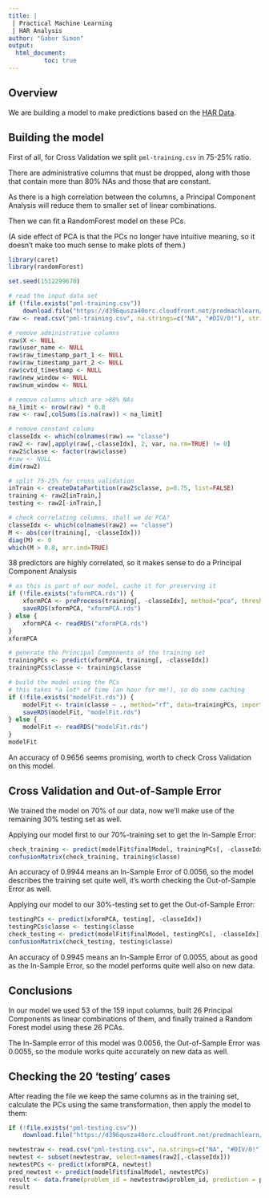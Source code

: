 ```yaml
---
title: |
 | Practical Machine Learning
 | HAR Analysis
author: "Gabor Simon"
output:
  html_document:
          toc: true
---
```


## Overview

We are building a model to make predictions based on the [HAR Data](http://groupware.les.inf.puc-rio.br/har).

## Building the model

First of all, for Cross Validation we split `pml-training.csv` in 75-25% ratio.

There are administrative columns that must be dropped, along with those
that contain more than 80% NAs and those that are constant.

As there is a high correlation between the columns, a Principal Component Analysis will
reduce them to smaller set of linear combinations.

Then we can fit a RandomForest model on these PCs.

(A side effect of PCA is that the PCs no longer have intuitive meaning, so it doesn't make
too much sense to make plots of them.)


```r
library(caret)
library(randomForest)

set.seed(1512299670)

# read the input data set
if (!file.exists("pml-training.csv"))
    download.file("https://d396qusza40orc.cloudfront.net/predmachlearn/pml-training.csv", "pml-training.csv")
raw <- read.csv("pml-training.csv", na.strings=c("NA", "#DIV/0!"), stringsAsFactors=FALSE)

# remove administrative columns
raw$X <- NULL
raw$user_name <- NULL
raw$raw_timestamp_part_1 <- NULL
raw$raw_timestamp_part_2 <- NULL
raw$cvtd_timestamp <- NULL
raw$new_window <- NULL
raw$num_window <- NULL

# remove columns which are >80% NAs
na_limit <- nrow(raw) * 0.8
raw <- raw[,colSums(is.na(raw)) < na_limit]

# remove constant colums
classeIdx <- which(colnames(raw) == "classe")
raw2 <- raw[,apply(raw[,-classeIdx], 2, var, na.rm=TRUE) != 0]
raw2$classe <- factor(raw$classe)
#raw <- NULL
dim(raw2)

# split 75-25% for cross validation
inTrain <- createDataPartition(raw2$classe, p=0.75, list=FALSE)
training <- raw2[inTrain,]
testing <- raw2[-inTrain,]

# check correlating columns, shall we do PCA?
classeIdx <- which(colnames(raw2) == "classe")
M <- abs(cor(training[, -classeIdx]))
diag(M) <- 0
which(M > 0.8, arr.ind=TRUE)
```
38 predictors are highly correlated, so it makes sense to do a Principal Component Analysis

```r
# as this is part of our model, cache it for preserving it
if (!file.exists("xformPCA.rds")) {
    xformPCA <- preProcess(training[, -classeIdx], method="pca", thresh=0.95)
    saveRDS(xformPCA, "xformPCA.rds")
} else {
    xformPCA <- readRDS("xformPCA.rds")
}
xformPCA

# generate the Principal Components of the training set
trainingPCs <- predict(xformPCA, training[, -classeIdx])
trainingPCs$classe <- training$classe
```

```r
# build the model using the PCs
# this takes *a lot* of time (an hour for me!), so do some caching
if (!file.exists("modelFit.rds")) {
    modelFit <- train(classe ~ ., method="rf", data=trainingPCs, importance=TRUE)
    saveRDS(modelFit, "modelFit.rds")
} else {
    modelFit <- readRDS("modelFit.rds")
}
modelFit
```
An accuracy of 0.9656 seems promising, worth to check Cross Validation on this model.

## Cross Validation and Out-of-Sample Error

We trained the model on 70% of our data, now we'll make use of the remaining 30%
testing set as well.

Applying our model first to our 70%-training set to get the In-Sample Error:
```r
check_training <- predict(modelFit$finalModel, trainingPCs[, -classeIdx])
confusionMatrix(check_training, training$classe)
```
An accuracy of 0.9944 means an In-Sample Error of 0.0056, so the model
describes the training set quite well, it's worth checking the Out-of-Sample Error as well.


Applying our model to our 30%-testing set to get the Out-of-Sample Error:
```r
testingPCs <- predict(xformPCA, testing[, -classeIdx])
testingPCs$classe <- testing$classe
check_testing <- predict(modelFit$finalModel, testingPCs[, -classeIdx])
confusionMatrix(check_testing, testing$classe)
```
An accuracy of 0.9945 means an In-Sample Error of 0.0055, about as good as
the In-Sample Error, so the model performs quite well also on new data.

## Conclusions

In our model we used 53 of the 159 input columns, built 26 Principal Components
as linear combinations of them, and finally trained a Random Forest model
using these 26 PCAs.

The In-Sample error of this model was 0.0056, the Out-of-Sample Error was 0.0055,
so the module works quite accurately on new data as well.

## Checking the 20 'testing' cases

After reading the file we keep the same columns as in the training set,
calculate the PCs using the same transformation, then apply the model to them:

```r
if (!file.exists("pml-testing.csv"))
    download.file("https://d396qusza40orc.cloudfront.net/predmachlearn/pml-training.csv", "pml-testing.csv")

newtestraw <- read.csv("pml-testing.csv", na.strings=c("NA", "#DIV/0!"), stringsAsFactors=FALSE)
newtest <- subset(newtestraw, select=names(raw2[,-classeIdx]))
newtestPCs <- predict(xformPCA, newtest) 
pred_newtest <- predict(modelFit$finalModel, newtestPCs)
result <- data.frame(problem_id = newtestraw$problem_id, prediction = pred_newtest)
result
```

